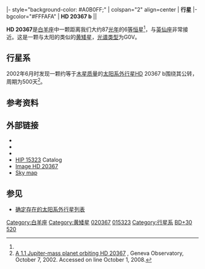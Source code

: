 {{Starbox begin
| name = [[Henry_Draper_Catalogue|HD]] 20367}}
{{Starbox observe
| epoch = J2000.0
| equinox = J2000.0 ([[国际天球参考系统|ICRS]])
| constell = [[白羊座|白羊座]]
| ra = {{RA|03|17|40.05}} <ref name="hipparcos">{{cite web | url=http://webviz.u-strasbg.fr/viz-bin/VizieR-5?-out.add=.&-source=I/311/hip2&recno=15285 | title=HIP 15323 | work=Hipparcos, the New Reduction | author=van Leeuwen, F. | year=2007 | accessdate=2010-02-06 | archive-date=2016-03-03 | archive-url=https://web.archive.org/web/20160303165046/http://webviz.u-strasbg.fr/viz-bin/VizieR-5?-out.add=.&-source=I%2F311%2Fhip2&recno=15285 | dead-url=no }}</ref>
| dec = {{DEC|+31|07|37.4}} <ref name="hipparcos"/>
| appmag_v = 6.410 <ref name=sb0>{{SIMBAD link|HD+20367|HD 20367 -- Star}}, database entry, [[SIMBAD|SIMBAD]].  Accessed on line October 1, 2008.</ref>
}}
{{Starbox character
| class = G0<ref name=sb0 />
| b-v = 0.523<ref name=sb0 />
}}
{{Starbox astrometry
| radial_v = 5.3 ± 2<ref name=sb0 />
| prop_mo_ra = -104.18 ± 0.50 <ref name="hipparcos"/>
| prop_mo_dec = 58.11 ± 0.48 <ref name="hipparcos"/>
| parallax = 37.48
| p_error = 0.63
| parallax_footnote = <ref name="hipparcos"/>
| absmag_v= 4.24<ref>From apparent magnitude and parallax.</ref>
}}
{{Starbox detail
| rotational_velocity = 3<ref name=geneva1>[http://webviz.u-strasbg.fr/viz-bin/VizieR-5?-out.add=.&-source=V/117A/newcat.dat&recno=2003 HD 20367] {{Wayback|url=http://webviz.u-strasbg.fr/viz-bin/VizieR-5?-out.add=.&-source=V%2F117A%2Fnewcat.dat&recno=2003 |date=20160303192353 }}, database entry, The Geneva-Copenhagen Survey of Solar neighbourhood, J. Holmberg et al., 2007, [[Centre_de_Données_astronomiques_de_Strasbourg|CDS]] ID [http://vizier.u-strasbg.fr/viz-bin/Cat?V/117A V/117A] {{Wayback|url=http://vizier.u-strasbg.fr/viz-bin/Cat?V%2F117A |date=20160208164929 }}.  Accessed on line November 19, 2008.</ref>
| mass=1.04 ± 0.06<ref name=epe>[http://exoplanet.eu/star.php?st=HD+20367 Star : HD 20367] {{Wayback|url=http://exoplanet.eu/star.php?st=HD+20367 |date=20120229100242 }}, entry, ''Extrasolar Planets Encyclopaedia''.  Accessed on line October 1, 2008.</ref>
| radius=1.18 ± 0.32<ref name=epe />
| luminosity_visual=1.72<ref>From absolute visual magnitude, taking M<sub>V</sub>=4.83 for the Sun.</ref>
| temperature=5929<ref name=epe />
| metal=[Fe/H] = 0.1<ref name=epe />
| rotation=
| gravity=4.53 ± 0.22<ref>Table 2, Spectroscopic [Fe/H] for 98 extra-solar planet-host stars. Exploring the probability of planet formation, N. C. Santos, G. Israelian, and M. Mayor, ''Astronomy and Astrophysics'' '''415''' (March 2004), pp. 1153–1166, {{doi|10.1051/0004-6361:20034469}}, {{bibcode|2004A&A...415.1153S}}.</ref>
| age=8.7 × 10<sup>8</sup> <ref name=epe />
}}
{{Starbox catalog
| names= [[Astronomische_Gesellschaft_Katalog|AG]]+30° 340, [[Durchmusterung|BD]]+30° 520, [[Boss_General_Catalogue|GC]] 3929, [[GCRV|GCRV]] 1814, [[Guide_Star_Catalogue|GSC]] 02340-01798, [[Hipparcos_catalogue|HIP]] 15323, [[IRAS|IRAS]] 03146+3056, [[PPM_Star_Catalogue|PPM]] 68307, [[Smithsonian_Astrophysical_Observatory|SAO]] 56323, [[TD1_Catalog_of_Stellar_Ultraviolet_Fluxes|TD1]] 2046, [[Tycho_Catalogue|TYC]] 2340-1798-1.<ref name=sb0 />
}}
{{Starbox reference
| Simbad = HD+20367
| ARICNS = <!--code-->
}}
|- style="background-color: #A0B0FF;" 
| colspan="2" align=center | '''行星'''
|- bgcolor="#FFFAFA" 
|  '''HD 20367 b''' || {{SIMBAD link|HD+20367b|data}}
{{Starbox end}}

'''HD 20367'''是[[白羊座|白羊座]]中一颗距离我们大约87[[光年|光年]]的6[[视星等|等]][[恒星|恒星]]<ref name="hipparcos"/>，与[[英仙座|英仙座]]非常接近。这是一颗与太阳的类似的[[黄矮星|黄矮星]]，[[恒星分类|光谱类型]]为G0V。

==行星系==
2002年6月时发现一颗约等于[[木星质量|木星质量]]的[[太阳系外行星|太阳系外行星]]HD 20367 b围绕其公转，周期为500天<ref>[http://obswww.unige.ch/~udry/planet/hd20367.html A 1.1 Jupiter-mass planet orbiting HD 20367] {{Wayback|url=http://obswww.unige.ch/~udry/planet/hd20367.html |date=20210114014649 }}, Geneva Observatory, October 7, 2002.  Accessed on line October 1, 2008.</ref>。

{{OrbitboxPlanet begin
| table_ref = <ref name=exoplanetcatalog>Table 3, Catalog of Nearby Exoplanets, R. P. Butler et al., ''The Astrophysical Journal'' '''646''', #1 (July 2006), pp. 505–522, {{bibcode|2006ApJ...646..505B}}, {{doi|10.1086/504701}}.</ref>}}
{{OrbitboxPlanet
| exoplanet = [[HD_20367_b|b]]
| mass = >1.17 
| period = 469.5 ± 9.3
| semimajor = 1.246 ± 0.075
| eccentricity = 0.320 ± 0.090
}}
{{Orbitbox end}}

==参考资料==
{{reflist}}

==外部链接==
* {{cite web |url=http://exoplanet.eu/star.php?st=HD+20367 |title=Notes for star HD 20367 |work=The Extrasolar Planets Encyclopaedia |accessdate=2012-03-28 |archive-date=2012-02-29 |archive-url=https://web.archive.org/web/20120229100242/http://exoplanet.eu/star.php?st=HD+20367 |dead-url=no }}
* {{cite web |url= http://www.extrasolar.net/planettour.asp?StarCatId=normal&StarId=168 |title= HD 20367 – Yellow Main Sequence Star |work= Extrasolar Visions |deadurl= yes |archiveurl= https://web.archive.org/web/20110605062633/http://www.extrasolar.net/planettour.asp?StarCatId=normal&StarId=168 |archivedate= 2011-06-05 |accessdate= 2012-03-28 }}
* {{cite web |url=http://jumk.de/astronomie/exoplanets/hd-20367.shtml |title=HD 20367 |work=Stars with exoplanets |accessdate=2012-03-28 |archive-date=2019-12-22 |archive-url=https://web.archive.org/web/20191222160837/https://jumk.de/astronomie/exoplanets/hd-20367.shtml |dead-url=no }}
* [http://webviz.u-strasbg.fr/viz-bin/VizieR-S?HIP%2015323 HIP 15323] {{Wayback|url=http://webviz.u-strasbg.fr/viz-bin/VizieR-S?HIP%2015323 |date=20160303193733 }} Catalog
* [http://aladin.u-strasbg.fr/AladinPreview?-c=03+17+40.0461%2B31+07+37.372&ident=HD++20367&submit=Aladin+previewer Image HD 20367]
* [https://web.archive.org/web/20060930055515/http://planetquest1.jpl.nasa.gov/atlas/atlas_skymap.cfm?Star=175 Sky map]

==参见==
*[[确定存在的太阳系外行星列表|确定存在的太阳系外行星列表]]

{{白羊座恒星}}
{{Sky|03|17|40.0461|+|31|07|37.372|88}}

[[Category:白羊座|Category:白羊座]]
[[Category:黄矮星|Category:黄矮星]]
[[Category:HD和HDE天体|020367]]
[[Category:HIP天体|015323]]
[[Category:行星系|Category:行星系]]
[[Category:BD、CD和CP天体|BD+30 520]]